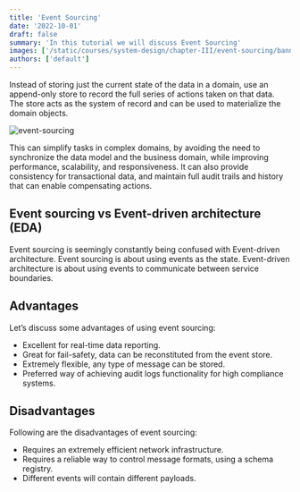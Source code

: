 ```yaml
---
title: 'Event Sourcing'
date: '2022-10-01'
draft: false
summary: 'In this tutorial we will discuss Event Sourcing'
images: ['/static/courses/system-design/chapter-III/event-sourcing/banner.png']
authors: ['default']
---
```


Instead of storing just the current state of the data in a domain, use an append-only store to record the full series of actions taken on that data. The store acts as the system of record and can be used to materialize the domain objects.

![event-sourcing](/static/courses/system-design/chapter-III/event-sourcing/event-sourcing.png)

This can simplify tasks in complex domains, by avoiding the need to synchronize the data model and the business domain, while improving performance, scalability, and responsiveness. It can also provide consistency for transactional data, and maintain full audit trails and history that can enable compensating actions.

## Event sourcing vs Event-driven architecture (EDA)

Event sourcing is seemingly constantly being confused with Event-driven architecture. Event sourcing is about using events as the state. Event-driven architecture is about using events to communicate between service boundaries.

## Advantages

Let’s discuss some advantages of using event sourcing:

- Excellent for real-time data reporting.
- Great for fail-safety, data can be reconstituted from the event store.
- Extremely flexible, any type of message can be stored.
- Preferred way of achieving audit logs functionality for high compliance systems.

## Disadvantages

Following are the disadvantages of event sourcing:

- Requires an extremely efficient network infrastructure.
- Requires a reliable way to control message formats, using a schema registry.
- Different events will contain different payloads.

